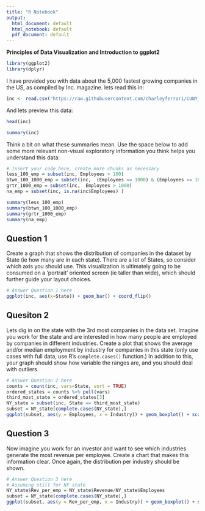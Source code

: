 ```yaml
---
title: "R Notebook"
output:
  html_document: default
  html_notebook: default
  pdf_document: default
---
```


**Principles of Data Visualization and Introduction to ggplot2**

```r
library(ggplot2)
library(dplyr)
```

I have provided you with data about the 5,000 fastest growing companies in the US, as compiled by Inc. magazine. lets read this in:

```r

inc <- read.csv("https://raw.githubusercontent.com/charleyferrari/CUNY_DATA_608/master/module1/Data/inc5000_data.csv", header= TRUE)

```

And lets preview this data:

```r

head(inc)

```
```r

summary(inc)

```

Think a bit on what these summaries mean. Use the space below to add some more relevant non-visual exploratory information you think helps you understand this data:

```r

# Insert your code here, create more chunks as necessary
less_100_emp = subset(inc, Employees < 100)
btwn_100_1000_emp = subset(inc,  (Employees <= 1000) & (Employees >= 100))
grtr_1000_emp = subset(inc,  Employees > 1000)
na_emp = subset(inc, is.na(inc$Employees) )

summary(less_100_emp)
summary(btwn_100_1000_emp)
summary(grtr_1000_emp)
summary(na_emp)
```

## Question 1

Create a graph that shows the distribution of companies in the dataset by State (ie how many are in each state). There are a lot of States, so consider which axis you should use. This visualization is ultimately going to be consumed on a 'portrait' oriented screen (ie taller than wide), which should further guide your layout choices.

```r

# Answer Question 1 here
ggplot(inc, aes(x=State)) + geom_bar() + coord_flip()

```

## Quesiton 2

Lets dig in on the state with the 3rd most companies in the data set. Imagine you work for the state and are interested in how many people are employed by companies in different industries. Create a plot that shows the average and/or median employment by industry for companies in this state (only use cases with full data, use R's `complete.cases()` function.) In addition to this, your graph should show how variable the ranges are, and you should deal with outliers.

```r

# Answer Question 2 here
counts = count(inc, vars=State, sort = TRUE)
ordered_states = counts %>% pull(vars)
third_most_state = ordered_states[3]
NY_state = subset(inc, State == third_most_state)
subset = NY_state[complete.cases(NY_state),]
ggplot(subset, aes(y = Employees, x = Industry)) + geom_boxplot() + scale_y_continuous(trans='log10') + stat_summary(fun.y=mean, geom="point", shape=20, size=2, color="red", fill="red") + ylab('Employees in log scale') + theme(axis.text.x = element_text(angle = 90, hjust = 1))
```

## Question 3

Now imagine you work for an investor and want to see which industries generate the most revenue per employee. Create a chart that makes this information clear. Once again, the distribution per industry should be shown.

```r

# Answer Question 3 here
# Assuming still for NY state
NY_state$Rev_per_emp = NY_state$Revenue/NY_state$Employees
subset = NY_state[complete.cases(NY_state),]
ggplot(subset, aes(y = Rev_per_emp, x = Industry)) + geom_boxplot() + scale_y_continuous(trans='log10') + stat_summary(fun.y=mean, geom="point", shape=20, size=2, color="red", fill="red") + ylab('Revenue per Employee in log scale') + theme(axis.text.x = element_text(angle = 90, hjust = 1))
```


